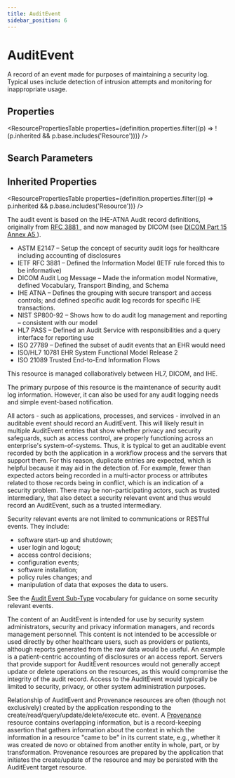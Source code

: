 ```yaml
---
title: AuditEvent
sidebar_position: 6
---
```



# AuditEvent

A record of an event made for purposes of maintaining a security log. Typical uses include detection of intrusion attempts and monitoring for inappropriate usage.

<Tabs queryString="section">
  <TabItem value="schema" label="Schema" default>

## Properties

<ResourcePropertiesTable
  properties={definition.properties.filter((p) => !(p.inherited && p.base.includes('Resource')))}
/>

## Search Parameters

<SearchParamsTable searchParams={definition.searchParameters} />

## Inherited Properties

<ResourcePropertiesTable properties={definition.properties.filter((p) => p.inherited && p.base.includes('Resource'))} />

  </TabItem>
<TabItem value="usage" label="Usage">
<div> <a name="scope"></a>  <p> The audit event is based on the IHE-ATNA Audit record definitions, originally from <a href="http://tools.ietf.org/html/rfc3881">RFC 3881 </a>, and now managed by DICOM (see <a href="http://medical.nema.org/medical/dicom/current/output/html/part15.html#sect_A.5">DICOM Part 15 Annex A5 </a>).  </p> <ul> <li>ASTM E2147 – Setup the concept of security audit logs for healthcare including accounting of disclosures</li> <li>IETF RFC 3881 – Defined the Information Model (IETF rule forced this to be informative)</li> <li>DICOM Audit Log Message – Made the information model Normative, defined Vocabulary, Transport Binding, and Schema</li> <li>IHE ATNA – Defines the grouping with secure transport and access controls; and defined specific audit log records for specific IHE transactions.</li> <li>NIST SP800-92 – Shows how to do audit log management and reporting – consistent with our model</li> <li>HL7 PASS – Defined an Audit Service with responsibilities and a query interface for reporting use</li> <li>ISO 27789 – Defined the subset of audit events that an EHR would need </li> <li>ISO/HL7 10781 EHR System Functional Model Release 2</li> <li>ISO 21089 Trusted End-to-End Information Flows</li> </ul> <p> This resource is managed collaboratively between HL7, DICOM, and IHE.  </p> <p> The primary purpose of this resource is the maintenance of security audit log information.  However,  it can also be used for any audit logging needs and simple event-based notification. </p> </div>
</TabItem>

<TabItem value="backgroundAndContext" label="Background and Context">
<div> <a name="bnc"></a>  <p> All actors - such as applications, processes, and services - involved in an auditable event should record an <Link to="/docs/api/fhir/resources/auditevent">AuditEvent</Link>.  This will likely result in multiple <Link to="/docs/api/fhir/resources/auditevent">AuditEvent</Link> entries that show whether privacy and security  safeguards, such as access control, are properly functioning across an enterprise's system-of-systems.  Thus, it is typical to get an auditable event recorded by both the application in a workflow process and the servers that support them.  For this reason, duplicate entries are expected, which is helpful because it may aid in the detection of. For example,  fewer than expected actors being recorded in a multi-actor process or attributes related to those records being in  conflict, which is an indication of a security problem. There may be non-participating actors, such as trusted intermediary, that also detect a security relevant event and thus would record  an <Link to="/docs/api/fhir/resources/auditevent">AuditEvent</Link>, such as a trusted intermediary. </p> <p> Security relevant events are not limited to communications or RESTful events. They include:  </p> <ul> <li>software start-up and shutdown;</li> <li>user login and logout; </li> <li>access control decisions; </li> <li>configuration events; </li> <li>software installation; </li> <li>policy rules changes; and </li> <li>manipulation of data that exposes the data to users. </li> </ul> <p> See the  <a href="https://www.hl7.org/fhir/valueset-audit-event-sub-type.html">Audit Event Sub-Type</a> vocabulary for guidance on some security relevant events. </p> <p> The content of an <Link to="/docs/api/fhir/resources/auditevent">AuditEvent</Link> is intended for use by security system administrators, security and privacy information  managers, and records management personnel.  This content is not intended to be accessible or used directly by other  healthcare users, such as providers or patients, although reports generated from the raw data would be useful. An  example is a patient-centric accounting of disclosures or an access report. Servers that provide support for <Link to="/docs/api/fhir/resources/auditevent">AuditEvent</Link> resources would not generally accept update or delete operations on the resources, as this would compromise  the integrity of the audit record. Access to the <Link to="/docs/api/fhir/resources/auditevent">AuditEvent</Link> would typically be limited to security, privacy,  or other system administration purposes. </p> <p> Relationship of <Link to="/docs/api/fhir/resources/auditevent">AuditEvent</Link> and <Link to="/docs/api/fhir/resources/provenance">Provenance</Link> resources are often (though not exclusively) created by the application  responding to the create/read/query/update/delete/execute etc. event.  A <a href="/docs/api/fhir/resources/provenance">Provenance</a> resource contains overlapping  information, but is a record-keeping assertion that gathers information about the context in which the information  in a resource "came to be" in its current state, e.g., whether it was created de novo or obtained from another entity  in whole, part, or by transformation. <Link to="/docs/api/fhir/resources/provenance">Provenance</Link> resources are prepared by the application that initiates the  create/update of the resource and may be persisted with the <Link to="/docs/api/fhir/resources/auditevent">AuditEvent</Link> target resource.  </p> </div>
</TabItem>

</Tabs>
